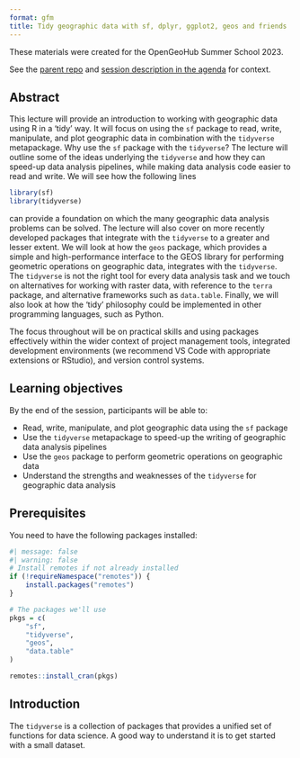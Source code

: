 ```yaml
---
format: gfm
title: Tidy geographic data with sf, dplyr, ggplot2, geos and friends
---
```


These materials were created for the OpenGeoHub Summer School 2023.

See the [parent repo](https://github.com/robinlovelace/opengeohub2023) and [session description in the agenda](https://pretalx.earthmonitor.org/opengeohub-summer-school-2023/talk/7JN3FV/) for context.

## Abstract


This lecture will provide an introduction to working with geographic data using R in a 'tidy' way.
It will focus on using the `sf` package to read, write, manipulate, and plot geographic data in combination with the `tidyverse` metapackage.
Why use the `sf` package with the `tidyverse`?
The lecture will outline some of the ideas underlying the `tidyverse` and how they can speed-up data analysis pipelines, while making data analysis code easier to read and write.
We will see how the following lines

```r
library(sf)
library(tidyverse)
```
can provide a foundation on which the many geographic data analysis problems can be solved.
The lecture will also cover on more recently developed packages that integrate with the `tidyverse` to a greater and lesser extent.
We will look at how the `geos` package, which provides a simple and high-performance interface to the GEOS library for performing geometric operations on geographic data, integrates with the `tidyverse`.
The `tidyverse` is not the right tool for every data analysis task and we touch on alternatives for working with raster data, with reference to the `terra` package, and alternative frameworks such as `data.table`.
Finally, we will also look at how the 'tidy' philosophy could be implemented in other programming languages, such as Python.

The focus throughout will be on practical skills and using packages effectively within the wider context of project management tools, integrated development environments (we recommend VS Code with appropriate extensions or RStudio), and version control systems.

## Learning objectives

By the end of the session, participants will be able to:

- Read, write, manipulate, and plot geographic data using the `sf` package
- Use the `tidyverse` metapackage to speed-up the writing of geographic data analysis pipelines
- Use the `geos` package to perform geometric operations on geographic data
- Understand the strengths and weaknesses of the `tidyverse` for geographic data analysis

## Prerequisites

You need to have the following packages installed:

```r
#| message: false
#| warning: false
# Install remotes if not already installed
if (!requireNamespace("remotes")) {
    install.packages("remotes")
}

# The packages we'll use
pkgs = c(
    "sf",
    "tidyverse",
    "geos",
    "data.table"
)

remotes::install_cran(pkgs)
```

## Introduction

The `tidyverse` is a collection of packages that provides a unified set of functions for data science.
A good way to understand it is to get started with a small dataset.

```r

```